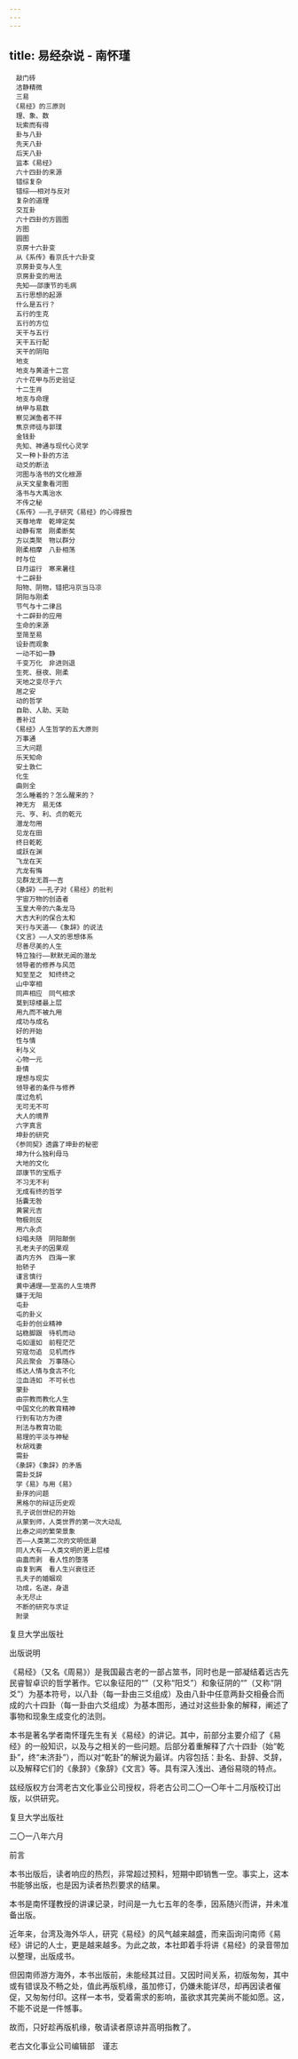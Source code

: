 ```yaml
---
---
---
```

title: 易经杂说 - 南怀瑾
---


```
　敲门砖
　洁静精微
　三易
　《易经》的三原则
　理、象、数
　玩索而有得
　卦与八卦
　先天八卦
　后天八卦
　监本《易经》
　六十四卦的来源
　错综复杂
　错综——相对与反对
　复杂的道理
　交互卦
　六十四卦的方圆图
　方图
　圆图
　京房十六卦变
　从《系传》看京氏十六卦变
　京房卦变与人生
　京房卦变的用法
　先知——邵康节的毛病
　五行思想的起源
　什么是五行？
　五行的生克
　五行的方位
　天干与五行
　天干五行配
　天干的阴阳
　地支
　地支与黄道十二宫
　六十花甲与历史验证
　十二生肖
　地支与命理
　纳甲与易数
　察见渊鱼者不祥
　焦京师徒与郭璞
　金钱卦
　先知、神通与现代心灵学
　又一种卜卦的方法
　动爻的断法
　河图与洛书的文化根源
　从天文星象看河图
　洛书与大禹治水
　不传之秘
　《系传》——孔子研究《易经》的心得报告
　天尊地卑　乾坤定矣
　动静有常　刚柔断矣
　方以类聚　物以群分
　刚柔相摩　八卦相荡
　时与位
　日月运行　寒来暑往
　十二辟卦
　阳物、阴物，错把冯京当马凉
　阴阳与刚柔
　节气与十二律吕
　十二辟卦的应用
　生命的来源
　至简至易
　设卦而观象
　一动不如一静
　千变万化　非进则退
　生死、昼夜、刚柔
　天地之变尽于六
　居之安
　动的哲学
　自助、人助、天助
　善补过
　《易经》人生哲学的五大原则
　万事通
　三大问题
　乐天知命
　安土敦仁
　化生
　曲则全
　怎么睡着的？怎么醒来的？
　神无方　易无体
　元、亨、利、贞的乾元
　潜龙勿用
　见龙在田
　终日乾乾
　或跃在渊
　飞龙在天
　亢龙有悔
　见群龙无首——吉
　《彖辞》——孔子对《易经》的批判
　宇宙万物的创造者
　玉皇大帝的六条龙马
　大吉大利的保合太和
　天行与天道——《象辞》的说法
　《文言》——人文的思想体系
　尽善尽美的人生
　特立独行——默默无闻的潜龙
　领导者的修养与风范
　知至至之　知终终之
　山中宰相
　同声相应　同气相求
　莫到琼楼最上层
　用九而不被九用
　成功与成名
　好的开始
　性与情
　利与义
　心物一元
　卦情
　理想与现实
　领导者的条件与修养
　度过危机
　无可无不可
　大人的境界
　六字真言
　坤卦的研究
　《参同契》透露了坤卦的秘密
　坤为什么独利母马
　大地的文化
　邵康节的宝瓶子
　不习无不利
　无成有终的哲学
　括囊无咎
　黄裳元吉
　物极则反
　用六永贞
　妇唱夫随　阴阳颠倒
　孔老夫子的因果观
　直内方外　四海一家
　抬轿子
　谨言慎行
　黄中通理——至高的人生境界
　嫌于无阳
　屯卦
　屯的卦义
　屯卦的创业精神
　站稳脚跟　待机而动
　屯如邅如　前程茫茫
　穷寇勿追　见机而作
　风云聚会　万事随心
　练达人情与食古不化
　泣血涟如　不可长也
　蒙卦
　由宗教而教化人生
　中国文化的教育精神
　行到有功方为德
　刑法与教育功能
　易理的平淡与神秘
　秋胡戏妻
　需卦
　《彖辞》《象辞》的矛盾
　需卦爻辞
　学《易》与用《易》
　卦序的问题
　黑格尔的辩证历史观
　孔子说创世纪的开始
　从蒙到师，人类世界的第一次大动乱
　比泰之间的繁荣景象
　否——人类第二次的文明低潮
　同人大有——人类文明的更上层楼
　由蛊而剥　看人性的堕落
　由复到离　看人生兴衰往还
　孔夫子的婚姻观
　功成，名遂，身退
　永无尽止
　不断的研究与求证
　附录
```




复旦大学出版社






出版说明


《易经》（又名《周易》）是我国最古老的一部占筮书，同时也是一部凝结着远古先民睿智卓识的哲学著作。它以象征阳的“”（又称“阳爻”）和象征阴的“”（又称“阴爻”）为基本符号，以八卦（每一卦由三爻组成）及由八卦中任意两卦交相叠合而成的六十四卦（每一卦由六爻组成）为基本图形，通过对这些卦象的解释，阐述了事物和现象生成变化的法则。

本书是著名学者南怀瑾先生有关《易经》的讲记。其中，前部分主要介绍了《易经》的一般知识，以及与之相关的一些问题。后部分着重解释了六十四卦（始“乾卦”，终“未济卦”），而以对“乾卦”的解说为最详。内容包括：卦名、卦辞、爻辞，以及解释它们的《彖辞》《象辞》《文言》等。具有深入浅出、通俗易晓的特点。

兹经版权方台湾老古文化事业公司授权，将老古公司二〇一〇年十二月版校订出版，以供研究。

复旦大学出版社

二〇一八年六月





前言


本书出版后，读者响应的热烈，非常超过预料，短期中即销售一空。事实上，这本书能够出版，也是因为读者热烈要求的结果。

本书是南怀瑾教授的讲课记录，时间是一九七五年的冬季，因系随兴而讲，并未准备出版。

近年来，台湾及海外华人，研究《易经》的风气越来越盛，而来函询问南师《易经》讲记的人士，更是越来越多。为此之故，本社即着手将讲《易经》的录音带加以整理，出版成书。

但因南师游方海外，本书出版前，未能经其过目。又因时间关系，初版匆匆，其中或有错误及不畅之处，值此再版机缘，虽加修订，仍嫌未能详尽，却再因读者催促，又匆匆付印。这样一本书，受着需求的影响，虽欲求其完美尚不能如愿。这，不能不说是一件憾事。

故而，只好趁再版机缘，敬请读者原谅并高明指教了。

老古文化事业公司编辑部　谨志